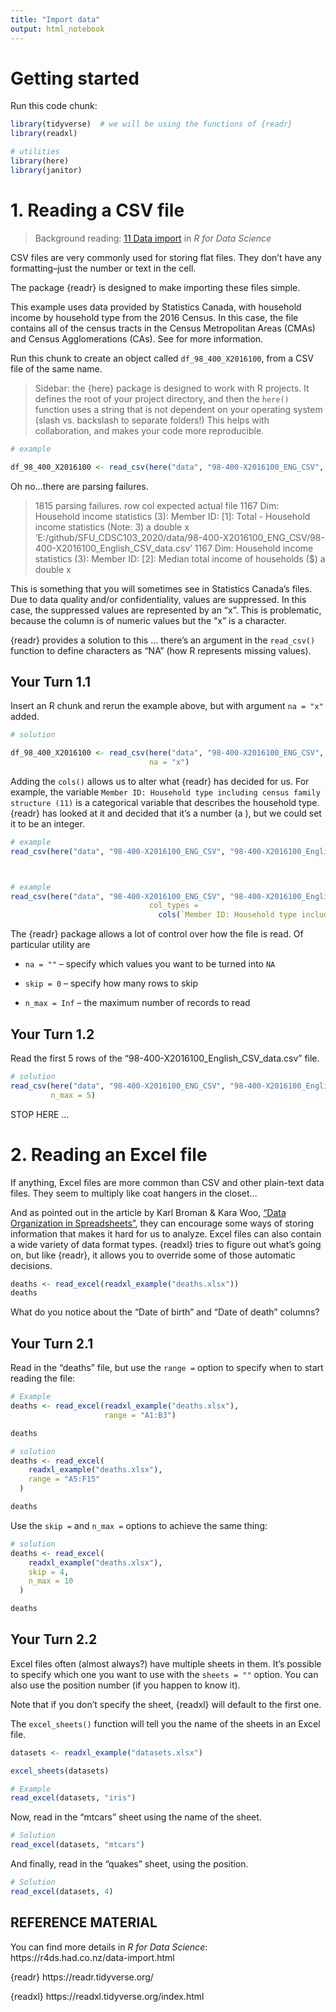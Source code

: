 ```yaml
---
title: "Import data"
output: html_notebook
---
```


<!-- This file by Martin Monkman is licensed under a Creative Commons Attribution 4.0 International License. 
Some of it comes straight from Hadley Wickham & Garrett Grolemund's book _R for Data Science_, found online here: https://r4ds.had.co.nz/
It uses great swaths of content from the tidyverse reference material for {readr} and {readxl}, by RStudio. 
You can find that material here: 
https://readr.tidyverse.org/index.html 
https://readxl.tidyverse.org/index.html
-->


# Getting started

Run this code chunk:

```r

library(tidyverse)  # we will be using the functions of {readr}
library(readxl)

# utilities
library(here)
library(janitor)

```



# 1. Reading a CSV file

> Background reading: [11 Data import](https://r4ds.had.co.nz/data-import.html) in _R for Data Science_



CSV files are very commonly used for storing flat files. They don't have any formatting--just the number or text in the cell.

The package {readr} is designed to make importing these files simple.


This example uses data provided by Statistics Canada, with household income by household type from the 2016 Census. In this case, the file contains all of the census tracts in the Census Metropolitan Areas (CMAs) and Census Agglomerations (CAs). See [](..\scr\census_data_sources.Rmd) for more information. 

Run this chunk to create an object called `df_98_400_X2016100`, from a CSV file of the same name.

> Sidebar: the {here} package is designed to work with R projects. It defines the root of your project directory, and then the `here()` function uses a string that is not dependent on your operating system (slash vs. backslash to separate folders!) This helps with collaboration, and makes your code more reproducible.


```r
# example

df_98_400_X2016100 <- read_csv(here("data", "98-400-X2016100_ENG_CSV", "98-400-X2016100_English_CSV_data.csv"))

```

Oh no...there are parsing failures.

>1815 parsing failures.
 row                                                                                                 col expected actual                                                                                           file
1167 Dim: Household income statistics (3): Member ID: [1]: Total - Household income statistics (Note: 3) a double      x 'E:/github/SFU_CDSC103_2020/data/98-400-X2016100_ENG_CSV/98-400-X2016100_English_CSV_data.csv'
1167 Dim: Household income statistics (3): Member ID: [2]: Median total income of households ($)         a double      x 


This is something that you will sometimes see in Statistics Canada's files. Due to data quality and/or confidentiality, values are suppressed. In this case, the suppressed values are represented by an "x". This is problematic, because the column is of numeric values but the "x" is a character.

{readr} provides a solution to this ... there's an argument in the `read_csv()` function to define characters as "NA" (how R represents missing values).

## Your Turn 1.1

Insert an R chunk and rerun the example above, but with argument `na = "x" ` added.

```r
# solution

df_98_400_X2016100 <- read_csv(here("data", "98-400-X2016100_ENG_CSV", "98-400-X2016100_English_CSV_data.csv"),
                               na = "x")

```

Adding the `cols()` allows us to alter what {readr} has decided for us. For example, the variable `Member ID: Household type including census family structure (11)` is a categorical variable that describes the household type. {readr} has looked at it and decided that it's a number (a <dbl>), but we could set it to be an integer.

```r
# example
read_csv(here("data", "98-400-X2016100_ENG_CSV", "98-400-X2016100_English_CSV_data.csv"))



# example
read_csv(here("data", "98-400-X2016100_ENG_CSV", "98-400-X2016100_English_CSV_data.csv"),
                               col_types =
                                 cols(`Member ID: Household type including census family structure (11)` = col_integer()))


```





The {readr} package allows a lot of control over how the file is read. Of particular utility are 

* `na = ""` -- specify which values you want to be turned into `NA`

* `skip = 0` -- specify how many rows to skip 

* `n_max = Inf` -- the maximum number of records to read


## Your Turn 1.2

Read the first 5 rows of the "98-400-X2016100_English_CSV_data.csv" file.

```r
# solution
read_csv(here("data", "98-400-X2016100_ENG_CSV", "98-400-X2016100_English_CSV_data.csv"),
         n_max = 5)


```




STOP HERE ...


# 2. Reading an Excel file

If anything, Excel files are more common than CSV and other plain-text data files. They seem to multiply like coat hangers in the closet...

And as pointed out in the article by Karl Broman & Kara Woo, ["Data Organization in Spreadsheets"](https://www.tandfonline.com/doi/full/10.1080/00031305.2017.1375989), they can encourage some ways of storing information that makes it hard for us to analyze. Excel files can also contain a wide variety of data format types. {readxl} tries to figure out what's going on, but like {readr}, it allows you to override some of those automatic decisions.


```r
deaths <- read_excel(readxl_example("deaths.xlsx"))
deaths
```

What do you notice about the "Date of birth" and "Date of death" columns?


## Your Turn 2.1

Read in the "deaths" file, but use the `range = ` option to specify when to start reading the file:


```r
# Example
deaths <- read_excel(readxl_example("deaths.xlsx"), 
                     range = "A1:B3")

deaths

# solution
deaths <- read_excel(
    readxl_example("deaths.xlsx"),
    range = "A5:F15"
  )

deaths

```


Use the `skip =` and `n_max =` options to achieve the same thing:

```r

# solution
deaths <- read_excel(
    readxl_example("deaths.xlsx"),
    skip = 4,
    n_max = 10
  )

deaths


```


## Your Turn 2.2

Excel files often (almost always?) have multiple sheets in them. It's possible to specify which one you want to use with the `sheets = ""` option. You can also use the position number (if you happen to know it). 

Note that if you don't specify the sheet, {readxl} will default to the first one.

The `excel_sheets()` function will tell you the name of the sheets in an Excel file.

```r
datasets <- readxl_example("datasets.xlsx")

excel_sheets(datasets)

# Example
read_excel(datasets, "iris")

```

Now, read in the "mtcars" sheet using the name of the sheet.


```r

# Solution
read_excel(datasets, "mtcars")

```

And finally, read in the "quakes" sheet, using the position.

```r
# Solution
read_excel(datasets, 4)

```




## REFERENCE MATERIAL

You can find more details in _R for Data Science_:
https://r4ds.had.co.nz/data-import.html


{readr} 
https://readr.tidyverse.org/

{readxl}
https://readxl.tidyverse.org/index.html


